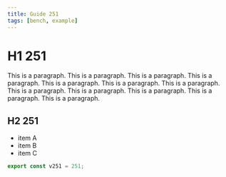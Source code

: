 ```yaml
---
title: Guide 251
tags: [bench, example]
---
```


# H1 251

This is a paragraph. This is a paragraph. This is a paragraph. This is a paragraph. This is a paragraph. This is a paragraph. This is a paragraph. This is a paragraph. This is a paragraph. This is a paragraph. This is a paragraph. This is a paragraph. 

## H2 251

- item A
- item B
- item C

```ts
export const v251 = 251;
```